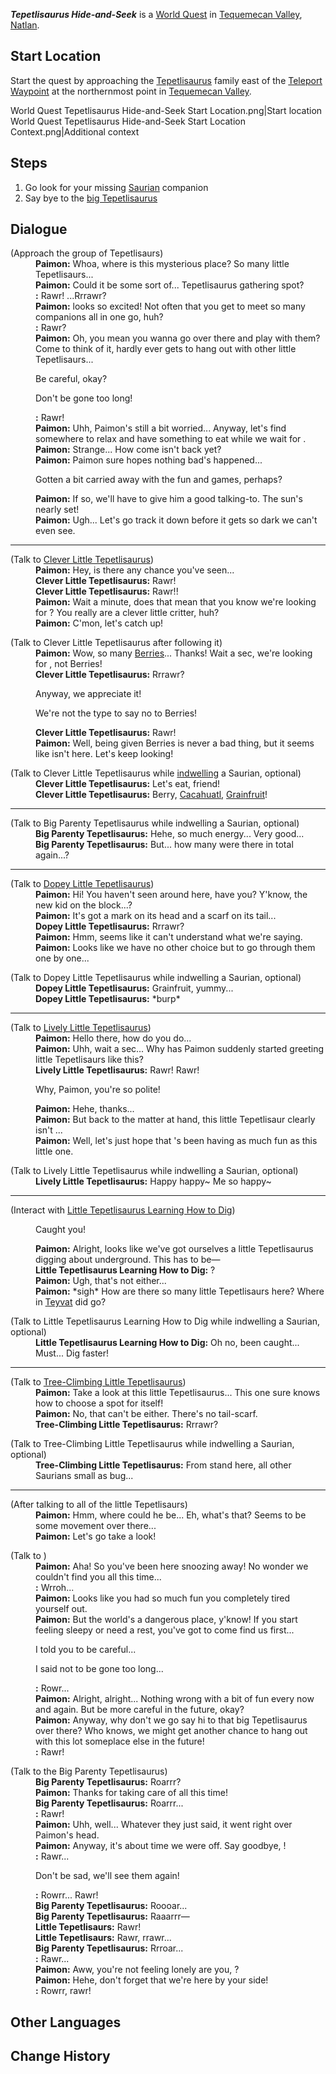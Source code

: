 {{Quest Infobox
|id            = 75025
|image         = World Quest Tepetlisaurus Hide-and-Seek.png
|type          = World
|chapter       = In the Footsteps of the Chosen of Dragons
|requirement   = 
|characters    = Big Parenty Tepetlisaurus; Clever Little Tepetlisaurus; Dopey Little Tepetlisaurus; Little One; Little Tepetlisaurus Learning How to Dig; Lively Little Tepetlisaurus; Traveler; Tree-Climbing Little Tepetlisaurus; Paimon
|startLocation = [[Tequemecan Valley]], [[Natlan]]
|region        = Natlan
|area          = Tequemecan Valley
|subarea       = 
|rewards       = Adventure EXP*150;Primogem*20;Mora*25,000
|otherRewards  = 
}}
'''''Tepetlisaurus Hide-and-Seek''''' is a [[World Quest]] in [[Tequemecan Valley]], [[Natlan]].

==Start Location==
Start the quest by approaching the [[Tepetlisaurus]] family east of the [[Teleport Waypoint]] at the northernmost point in [[Tequemecan Valley]].
<gallery>
World Quest Tepetlisaurus Hide-and-Seek Start Location.png|Start location
World Quest Tepetlisaurus Hide-and-Seek Start Location Context.png|Additional context
</gallery>

==Steps==
# Go look for your missing [[Saurian]] companion
# Say bye to the [[Big Parenty Tepetlisaurus|big Tepetlisaurus]]

==Dialogue==
{{Quest Description|After running into a whole bunch of Tepetlisaurs while you're out on the road, you let your Saurian companion go off to play with them. But then it doesn't come back...}}
{{Dialogue Start}}
;(Approach the group of Tepetlisaurs)
:'''Paimon:''' Whoa, where is this mysterious place? So many little Tepetlisaurs...
:'''Paimon:''' Could it be some sort of... Tepetlisaurus gathering spot?
:'''{{Little One}}:''' Rawr! ...Rrrawr?
:'''Paimon:''' {{Little One}} looks so excited! Not often that you get to meet so many companions all in one go, huh?
:'''{{Little One}}:''' Rawr?
:'''Paimon:''' Oh, you mean you wanna go over there and play with them? Come to think of it, {{Little One}} hardly ever gets to hang out with other little Tepetlisaurs...
:{{DIcon}} Be careful, okay?
:{{DIcon}} Don't be gone too long!
:'''{{Little One}}:''' Rawr!
:'''Paimon:''' Uhh, Paimon's still a bit worried... Anyway, let's find somewhere to relax and have something to eat while we wait for {{Little One}}.
:{{Black Screen|You and Paimon find a nice spot nearby to rest until {{Little One}} is done playing.}}
:{{Black Screen|But you end up waiting longer than you expected...}}
:'''Paimon:''' Strange... How come {{Little One}} isn't back yet?
:'''Paimon:''' Paimon sure hopes nothing bad's happened...
:{{DIcon}} Gotten a bit carried away with the fun and games, perhaps?
:'''Paimon:''' If so, we'll have to give him a good talking-to. The sun's nearly set!
:'''Paimon:''' Ugh... Let's go track it down before it gets so dark we can't even see.
----
;(Talk to [[Clever Little Tepetlisaurus]])
:'''Paimon:''' Hey, is there any chance you've seen...
:{{Black Screen|Paimon tells the clever little Teptlisaur what {{Little One}} looks like.}}
:'''Clever Little Tepetlisaurus:''' Rawr!
:'''Clever Little Tepetlisaurus:''' Rawr!!
:'''Paimon:''' Wait a minute, does that mean that you know we're looking for {{Little One}}? You really are a clever little critter, huh?
:'''Paimon:''' C'mon, let's catch up!

;(Talk to Clever Little Tepetlisaurus after following it)
:'''Paimon:''' Wow, so many [[Berries]]... Thanks! Wait a sec, we're looking for {{Little One}}, not Berries!
:'''Clever Little Tepetlisaurus:''' Rrrawr?
:{{DIcon}} Anyway, we appreciate it!
:{{DIcon}} We're not the type to say no to Berries!
:'''Clever Little Tepetlisaurus:''' Rawr!
:'''Paimon:''' Well, being given Berries is never a bad thing, but it seems like {{Little One}} isn't here. Let's keep looking!

;(Talk to Clever Little Tepetlisaurus while [[indwelling]] a Saurian, optional)
:'''Clever Little Tepetlisaurus:''' Let's eat, friend!
:'''Clever Little Tepetlisaurus:''' Berry, [[Cacahuatl]], [[Grainfruit]]!
----
;(Talk to Big Parenty Tepetlisaurus while indwelling a Saurian, optional)
:'''Big Parenty Tepetlisaurus:''' Hehe, so much energy... Very good...
:'''Big Parenty Tepetlisaurus:''' But... how many were there in total again...?
----
;(Talk to [[Dopey Little Tepetlisaurus]])
:'''Paimon:''' Hi! You haven't seen {{Little One}} around here, have you? Y'know, the new kid on the block...?
:'''Paimon:''' It's got a mark on its head and a scarf on its tail...
:'''Dopey Little Tepetlisaurus:''' Rrrawr?
:'''Paimon:''' Hmm, seems like it can't understand what we're saying.
:'''Paimon:''' Looks like we have no other choice but to go through them one by one...

;(Talk to Dopey Little Tepetlisaurus while indwelling a Saurian, optional)
:'''Dopey Little Tepetlisaurus:''' Grainfruit, yummy...
:'''Dopey Little Tepetlisaurus:''' *burp*
----
;(Talk to [[Lively Little Tepetlisaurus]])
:'''Paimon:''' Hello there, how do you do...
:'''Paimon:''' Uhh, wait a sec... Why has Paimon suddenly started greeting little Tepetlisaurs like this?
:'''Lively Little Tepetlisaurus:''' Rawr! Rawr!
:{{DIcon}} Why, Paimon, you're so polite!
:'''Paimon:''' Hehe, thanks...
:'''Paimon:''' But back to the matter at hand, this little Tepetlisaur clearly isn't {{Little One}}...
:'''Paimon:''' Well, let's just hope that {{Little One}}'s been having as much fun as this little one.

;(Talk to Lively Little Tepetlisaurus while indwelling a Saurian, optional)
:'''Lively Little Tepetlisaurus:''' Happy happy~ Me so happy~
----
;(Interact with [[Little Tepetlisaurus Learning How to Dig]])
:{{DIcon}} Caught you!
:'''Paimon:''' Alright, looks like we've got ourselves a little Tepetlisaurus digging about underground. This has to be&mdash;
:'''Little Tepetlisaurus Learning How to Dig:''' ?
:'''Paimon:''' Ugh, that's not {{Little One}} either...
:'''Paimon:''' *sigh* How are there so many little Tepetlisaurs here? Where in [[Teyvat]] did {{Little One}} go?

;(Talk to Little Tepetlisaurus Learning How to Dig while indwelling a Saurian, optional)
:'''Little Tepetlisaurus Learning How to Dig:''' Oh no, been caught... Must... Dig faster!
----
;(Talk to [[Tree-Climbing Little Tepetlisaurus]])
:'''Paimon:''' Take a look at this little Tepetlisaurus... This one sure knows how to choose a spot for itself!
:'''Paimon:''' No, that can't be {{Little One}} either. There's no tail-scarf.
:'''Tree-Climbing Little Tepetlisaurus:''' Rrrawr?

;(Talk to Tree-Climbing Little Tepetlisaurus while indwelling a Saurian, optional)
:'''Tree-Climbing Little Tepetlisaurus:''' From stand here, all other Saurians small as bug...
----
;(After talking to all of the little Tepetlisaurs)
:'''Paimon:''' Hmm, where could he be... Eh, what's that? Seems to be some movement over there...
:'''Paimon:''' Let's go take a look!

;(Talk to {{Little One}})
:'''Paimon:''' Aha! So you've been here snoozing away! No wonder we couldn't find you all this time...
:'''{{Little One}}:''' Wrroh...
:'''Paimon:''' Looks like you had so much fun you completely tired yourself out.
:'''Paimon:''' But the world's a dangerous place, y'know! If you start feeling sleepy or need a rest, you've got to come find us first...
:{{DIcon}} I told you to be careful...
:{{DIcon}} I said not to be gone too long...
:'''{{Little One}}:''' Rowr...
:'''Paimon:''' Alright, alright... Nothing wrong with a bit of fun every now and again. But be more careful in the future, okay?
:'''Paimon:''' Anyway, why don't we go say hi to that big Tepetlisaurus over there? Who knows, we might get another chance to hang out with this lot someplace else in the future!
:'''{{Little One}}:''' Rawr!

;(Talk to the Big Parenty Tepetlisaurus)
:'''Big Parenty Tepetlisaurus:''' Roarrr?
:'''Paimon:''' Thanks for taking care of {{Little One}} all this time!
:'''Big Parenty Tepetlisaurus:''' Roarrr...
:'''{{Little One}}:''' Rawr!
:'''Paimon:''' Uhh, well... Whatever they just said, it went right over Paimon's head.
:'''Paimon:''' Anyway, it's about time we were off. Say goodbye, {{Little One}}!
:'''{{Little One}}:''' Rawr...
:{{DIcon}} Don't be sad, we'll see them again!
:'''{{Little One}}:''' Rowrr... Rawr!
:'''Big Parenty Tepetlisaurus:''' Roooar...
:'''Big Parenty Tepetlisaurus:''' Raaarrr&mdash;
:'''Little Tepetlisaurs:''' Rawr!
:'''Little Tepetlisaurs:''' Rawr, rrawr...
:'''Big Parenty Tepetlisaurus:''' Rrroar...
:{{Black Screen|The big Tepetlisaurus turns round, as if to signal that it was time that they were off...<br>The little Tepetlisaurs follow its lead, and together, they leave.}}
:'''{{Little One}}:''' Rawr...
:'''Paimon:''' Aww, you're not feeling lonely are you, {{Little One}}?
:'''Paimon:''' Hehe, don't forget that we're here by your side!
:'''{{Little One}}:''' Rowrr, rawr!
{{Dialogue End}}

==Other Languages==
{{Other Languages
|en       = Tepetlisaurus Hide-and-Seek
|zhs      = 嵴锋龙躲猫猫
|zhs_rm   = 
|zht      = 嵴鋒龍躲貓貓
|zht_rm   = 
|zh_tl    = 
|ja       = テペトル竜のかくれんぼ
|ja_rm    = Tepetoru-ryuu no Kakurenbo
|ja_tl    = Tepetli Dragon Hide-and-Seek
|ko       = 산룡 숨바꼭질
|ko_tl    = 
|es       = El escondite de los Tepetlisaurios
|es_tl    = The Tepetlisaurus' Hiding Place
|fr       = Cache-cache tepetlisaure
|fr_tl    = Tepetlisaurus Hide-and-Seek
|ru       = Прятки с тепетлизавром
|ru_tl    = Tepetlisaurus Hide-and-Seek
|th       = Tepetlisaurus ซ่อนแอบ
|th_rm    = 
|th_tl    = 
|vi       = Tepetlisaur Trốn Tìm
|vi_tl    = 
|de       = Tepetlisaurier spielen Verstecken
|de_tl    = Tepetlisaurians Play Hide-and-Seek
|id       = Petak Umpet Tepetlisaurus
|id_tl    = Tepetlisaurus Hide-and-Seek
|pt       = Esconde-Esconde do Tepetlissauro
|pt_tl    = 
|tr       = Tepetlizorla Saklambaç
|tr_tl    = 
|it       = Nascondino, versione Tepetlisauro
|it_tl    = 
}}

==Change History==
{{Change History|5.0}}